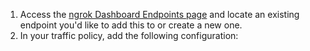
1. Access the [ngrok Dashboard Endpoints page](https://dashboard.ngrok.com/endpoints?sortBy=createdAt&orderBy=desc) and locate an existing endpoint you'd like to add this to or create a new one.
2. In your traffic policy, add the following configuration:

<ShowScopesTip />